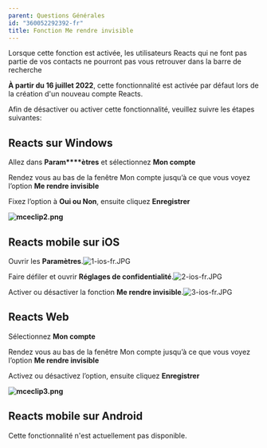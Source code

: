 ```yaml
---
parent: Questions Générales
id: "360052292392-fr"
title: Fonction Me rendre invisible 
---
```

Lorsque cette fonction est activée, les utilisateurs Reacts qui ne font pas partie de vos contacts ne pourront pas vous retrouver dans la barre de recherche

**À partir du 16 juillet 2022**, cette fonctionnalité est activée par défaut lors de la création d'un nouveau compte Reacts.

Afin de désactiver ou activer cette fonctionnalité, veuillez suivre les étapes suivantes:

**Reacts sur Windows**
----------------------

Allez dans **Param****ètres** et sélectionnez **Mon compte**

Rendez vous au bas de la fenêtre Mon compte jusqu’à ce que vous voyez l’option **Me rendre invisible**

Fixez l’option à **Oui ou Non**, ensuite cliquez **Enregistrer**

**![mceclip2.png](@assets/attachments/mceclip2.png)**

**Reacts mobile sur iOS**
-------------------------

Ouvrir les **Paramètres**.![1-ios-fr.JPG](@assets/attachments/1-ios-fr.JPG)

Faire défiler et ouvrir **Réglages de confidentialité**.![2-ios-fr.JPG](@assets/attachments/2-ios-fr.JPG)

Activer ou désactiver la fonction **Me rendre invisible**.![3-ios-fr.JPG](@assets/attachments/3-ios-fr.JPG)

**Reacts Web**
--------------

Sélectionnez **Mon compte**

Rendez vous au bas de la fenêtre Mon compte jusqu’à ce que vous voyez l’option **Me rendre invisible**

Activez ou désactivez l’option, ensuite cliquez **Enregistrer**

**![mceclip3.png](@assets/attachments/mceclip3.png)**

**Reacts mobile sur Android**
-----------------------------

Cette fonctionnalité n'est actuellement pas disponible.
